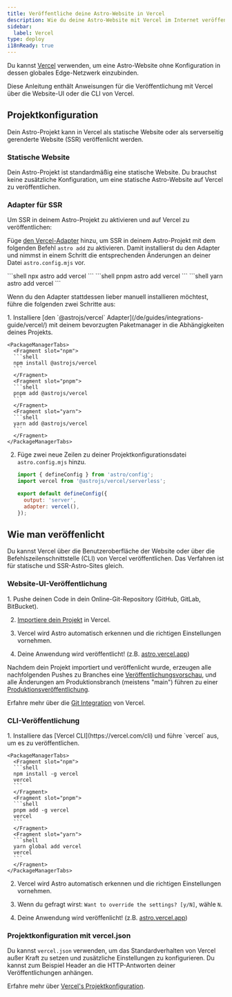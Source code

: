 ```yaml
---
title: Veröffentliche deine Astro-Website in Vercel
description: Wie du deine Astro-Website mit Vercel im Internet veröffentlichst.
sidebar:
  label: Vercel
type: deploy
i18nReady: true
---
```


Du kannst [Vercel](http://vercel.com/) verwenden, um eine Astro-Website ohne Konfiguration in dessen globales Edge-Netzwerk einzubinden.

Diese Anleitung enthält Anweisungen für die Veröffentlichung mit Vercel über die Website-UI oder die CLI von Vercel.

## Projektkonfiguration

Dein Astro-Projekt kann in Vercel als statische Website oder als serverseitig gerenderte Website (SSR) veröffenlicht werden.

### Statische Website

Dein Astro-Projekt ist standardmäßig eine statische Website. Du brauchst keine zusätzliche Konfiguration, um eine statische Astro-Website auf Vercel zu veröffentlichen.

### Adapter für SSR

Um SSR in deinem Astro-Projekt zu aktivieren und auf Vercel zu veröffentlichen:

Füge [den Vercel-Adapter](/de/guides/integrations-guide/vercel/) hinzu, um SSR in deinem Astro-Projekt mit dem folgenden Befehl `astro add` zu aktivieren. Damit installierst du den Adapter und nimmst in einem Schritt die entsprechenden Änderungen an deiner Datei `astro.config.mjs` vor.

<PackageManagerTabs>
  <Fragment slot="npm">
  ```shell
  npx astro add vercel
  ```
  </Fragment>
  <Fragment slot="pnpm">
  ```shell
  pnpm astro add vercel
  ```
  </Fragment>
  <Fragment slot="yarn">
  ```shell
  yarn astro add vercel
  ```
  </Fragment>
</PackageManagerTabs>

Wenn du den Adapter stattdessen lieber manuell installieren möchtest, führe die folgenden zwei Schritte aus:

<Steps>
1. Installiere [den `@astrojs/vercel` Adapter](/de/guides/integrations-guide/vercel/) mit deinem bevorzugten Paketmanager in die Abhängigkeiten deines Projekts.

    <PackageManagerTabs>
      <Fragment slot="npm">
      ```shell
      npm install @astrojs/vercel
      ```
      </Fragment>
      <Fragment slot="pnpm">
      ```shell
      pnpm add @astrojs/vercel
      ```
      </Fragment>
      <Fragment slot="yarn">
      ```shell
      yarn add @astrojs/vercel
      ```
      </Fragment>
    </PackageManagerTabs>

2. Füge zwei neue Zeilen zu deiner Projektkonfigurationsdatei `astro.config.mjs` hinzu.

    ```js title="astro.config.mjs" ins={2, 5-6}
    import { defineConfig } from 'astro/config';
    import vercel from '@astrojs/vercel/serverless';

    export default defineConfig({
      output: 'server',
      adapter: vercel(),
    });
    ```
</Steps>

## Wie man veröffenlicht

Du kannst Vercel über die Benutzeroberfläche der Website oder über die Befehlszeilenschnittstelle (CLI) von Vercel veröffentlichen. Das Verfahren ist für statische und SSR-Astro-Sites gleich.

### Website-UI-Veröffentlichung

<Steps>
1. Pushe deinen Code in dein Online-Git-Repository (GitHub, GitLab, BitBucket).

2. [Importiere dein Projekt](https://vercel.com/new) in Vercel.

3. Vercel wird Astro automatisch erkennen und die richtigen Einstellungen vornehmen.

4. Deine Anwendung wird veröffentlicht! (z.B. [astro.vercel.app](https://astro.vercel.app/))
</Steps>

Nachdem dein Projekt importiert und veröffenlicht wurde, erzeugen alle nachfolgenden Pushes zu Branches eine [Veröffentlichungsvorschau](https://vercel.com/docs/concepts/deployments/preview-deployments), und alle Änderungen am Produktionsbranch (meistens "main") führen zu einer [Produktionsveröffentlichung](https://vercel.com/docs/concepts/deployments/environments#production).

<ReadMore>Erfahre mehr über die [Git Integration](https://vercel.com/docs/concepts/git) von Vercel.</ReadMore>

### CLI-Veröffentlichung

<Steps>
1. Installiere das [Vercel CLI](https://vercel.com/cli) und führe `vercel` aus, um es zu veröffentlichen.

    <PackageManagerTabs>
      <Fragment slot="npm">
      ```shell
      npm install -g vercel
      vercel
      ```
      </Fragment>
      <Fragment slot="pnpm">
      ```shell
      pnpm add -g vercel
      vercel
      ```
      </Fragment>
      <Fragment slot="yarn">
      ```shell
      yarn global add vercel
      vercel
      ```
      </Fragment>
    </PackageManagerTabs>

2. Vercel wird Astro automatisch erkennen und die richtigen Einstellungen vornehmen.

3. Wenn du gefragt wirst: `Want to override the settings? [y/N]`, wähle `N`.

4. Deine Anwendung wird veröffenlicht! (z.B. [astro.vercel.app](https://astro.vercel.app/))
</Steps>

### Projektkonfiguration mit vercel.json

Du kannst `vercel.json` verwenden, um das Standardverhalten von Vercel außer Kraft zu setzen und zusätzliche Einstellungen zu konfigurieren. Du kannst zum Beispiel Header an die HTTP-Antworten deiner Veröffentlichungen anhängen.

<ReadMore>Erfahre mehr über [Vercel's Projektkonfiguration](https://vercel.com/docs/project-configuration).</ReadMore>
